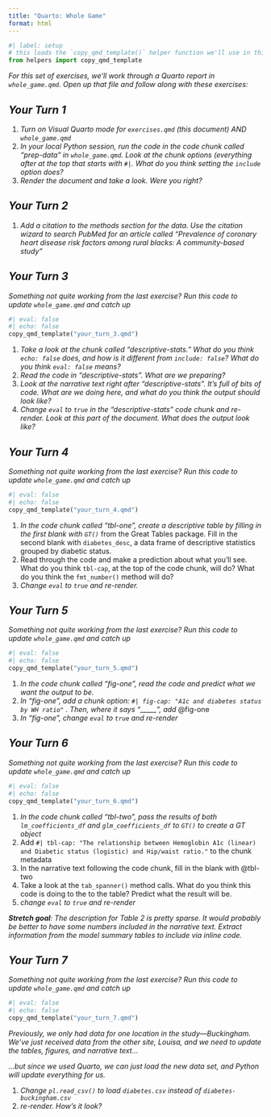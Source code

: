 ```yaml
---
title: "Quarto: Whole Game"
format: html
---
```


```python
#| label: setup
# this loads the `copy_qmd_template()` helper function we'll use in this exercise
from helpers import copy_qmd_template
```

*For this set of exercises, we'll work through a Quarto report in `whole_game.qmd`. Open up that file and follow along with these exercises:*

## *Your Turn 1*

1.  *Turn on Visual Quarto mode for `exercises.qmd` (this document) AND `whole_game.qmd`*
2.  *In your local Python session, run the code in the code chunk called "prep-data" in `whole_game.qmd`. Look at the chunk options (everything after at the top that starts with `#|`. What do you think setting the `include` option does?*
3.  *Render the document and take a look. Were you right?*

## *Your Turn 2*

1.  *Add a citation to the methods section for the data. Use the citation wizard to search PubMed for an article called "Prevalence of coronary heart disease risk factors among rural blacks: A community-based study"*

## *Your Turn 3*

*Something not quite working from the last exercise? Run this code to update `whole_game.qmd` and catch up*

```python
#| eval: false
#| echo: false
copy_qmd_template("your_turn_3.qmd")
```

1.  *Take a look at the chunk called "descriptive-stats." What do you think `echo: false` does, and how is it different from `include: false`? What do you think `eval: false` means?*
2.  *Read the code in "descriptive-stats". What are we preparing?*
3.  *Look at the narrative text right after "descriptive-stats". It's full of bits of code. What are we doing here, and what do you think the output should look like?*
4.  *Change `eval` to `true` in the "descriptive-stats" code chunk and re-render. Look at this part of the document. What does the output look like?*

## *Your Turn 4*

*Something not quite working from the last exercise? Run this code to update `whole_game.qmd` and catch up*

```python
#| eval: false
#| echo: false
copy_qmd_template("your_turn_4.qmd")
```

1.  *In the code chunk called "tbl-one", create a descriptive table by filling in the first blank with `GT()`* from the Great Tables package. Fill in the second blank with `diabetes_desc`, a data frame of descriptive statistics grouped by diabetic status.
2.  Read through the code and make a prediction about what you'll see. What do you think `tbl-cap`, at the top of the code chunk, will do? What do you think the `fmt_number()` method will do?
3.  *Change `eval` to `true` and re-render.*

## *Your Turn 5*

*Something not quite working from the last exercise? Run this code to update `whole_game.qmd` and catch up*

```python
#| eval: false
#| echo: false
copy_qmd_template("your_turn_5.qmd")
```

1.  *In the code chunk called "fig-one", read the code and predict what we want the output to be.*
2.  *In "fig-one", add a chunk option: `#| fig-cap: "A1c and diabetes status by WH ratio"` . Then, where it says "\_\_\_\_\_", add* @fig-one
3.  *In "fig-one", change `eval` to `true` and re-render*

## *Your Turn 6*

*Something not quite working from the last exercise? Run this code to update `whole_game.qmd` and catch up*

```python
#| eval: false
#| echo: false
copy_qmd_template("your_turn_6.qmd")
```

1.  *In the code chunk called "tbl-two", pass the results of both `lm_coefficients_df` and `glm_coefficients_df` to `GT()` to create a GT object*
2.  Add `#| tbl-cap: "The relationship between Hemoglobin A1c (linear) and Diabetic status (logistic) and Hip/waist ratio."` to the chunk metadata
3.  In the narrative text following the code chunk, fill in the blank with @tbl-two
4.  Take a look at the `tab_spanner()` method calls. What do you think this code is doing to the to the table? Predict what the result will be.
5.  *change `eval` to `true` and re-render*

***Stretch goal**: The description for Table 2 is pretty sparse. It would probably be better to have some numbers included in the narrative text. Extract information from the model summary tables to include via inline code.*

## *Your Turn 7*

*Something not quite working from the last exercise? Run this code to update `whole_game.qmd` and catch up*

```python
#| eval: false
#| echo: false
copy_qmd_template("your_turn_7.qmd")
```

*Previously, we only had data for one location in the study---Buckingham. We've just received data from the other site, Louisa, and we need to update the tables, figures, and narrative text...*

*...but since we used Quarto, we can just load the new data set, and Python will update everything for us.*

1.  *Change `pl.read_csv()` to load `diabetes.csv` instead of `diabetes-buckingham.csv`*
2.  *re-render. How's it look?*